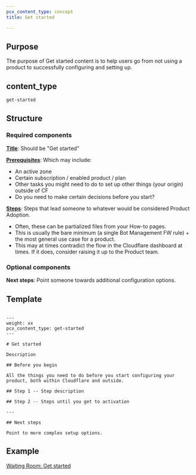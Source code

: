 ```yaml
---
pcx_content_type: concept
title: Get started

---
```


## Purpose

The purpose of Get started content is to help users go from not using a product to successfully configuring and setting up.

## content\_type

`get-started`

## Structure

### Required components

[**Title**](/style-guide/documentation-content-strategy/component-attributes/titles/): Should be "Get started"

[**Prerequisites**](/style-guide/documentation-content-strategy/component-attributes/prerequisites/): Which may include:

* An active zone
* Certain subscription / enabled product / plan
* Other tasks you might need to do to set up other things (your origin) outside of CF
* Do you need to make certain decisions before you start?

[**Steps**](/style-guide/documentation-content-strategy/component-attributes/steps-tasks-procedures/): Steps that lead someone to whatever would be considered Product Adoption.

* Often, these can be partialized files from your How-to pages.
* This is usually the bare minimum (a single Bot Management FW rule) + the most general use case for a product.
* This may at times contradict the flow in the Cloudflare dashboard at times. If it does, consider raising it up to the Product team.

### Optional components

**Next steps**: Point someone towards additional configuration options.

## Template

```

---
weight: xx
pcx_content_type: get-started
---
 
# Get started
 
Description
 
## Before you begin
 
All the things you need to do before you start configuring your product, both within Cloudflare and outside.
 
## Step 1 -- Step description
 
## Step 2 -- Steps until you get to activation
 
---
 
## Next steps
 
Point to more complex setup options.
```

## Example

[Waiting Room: Get started](/waiting-room/get-started/)
